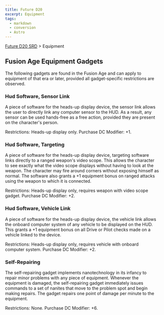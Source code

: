 ```yaml
---
title: Future D20
excerpt: Equipment
tags:
  - markdown
  - conversion
  - Astro
---
```






[Future D20 SRD]( / ) > Equipment




## Fusion Age Equipment Gadgets


The following gadgets are found in the Fusion Age and can apply to equipment of that era or later, provided all gadget-specific restrictions are observed.


### Hud Software, Sensor Link


A piece of software for the heads-up display device, the sensor link allows the user to directly link any computer sensor to the HUD. As a result, any sensor can be used hands-free as a free action, provided they are present on the character's person.



Restrictions: Heads-up display only.
Purchase DC Modifier: +1.


### Hud Software, Targeting


A piece of software for the heads-up display device, targeting software links directly to a ranged weapon's video scope. This allows the character to see exactly what the video scope displays without having to look at the weapon. The character may fire around corners without exposing himself as normal. The software also grants a +1 equipment bonus on ranged attacks using the weapon to which it is connected.


Restrictions: Heads-up display only, requires weapon with video scope gadget.
Purchase DC Modifier: +2.


### Hud Software, Vehicle Link


A piece of software for the heads-up display device, the vehicle link allows the onboard computer system of any vehicle to be displayed on the HUD. This grants a +1 equipment bonus on all Drive or Pilot checks made on a vehicle linked to the device.


Restrictions: Heads-up display only, requires vehicle with onboard computer system.
Purchase DC Modifier: +2.


### Self-Repairing


The self-repairing gadget implements nanotechnology in its infancy to repair minor problems with any piece of equipment. Whenever the equipment is damaged, the self-repairing gadget immediately issues commands to a set of nanites that move to the problem spot and begin making repairs. The gadget repairs one point of damage per minute to the equipment.


Restrictions: None.
Purchase DC Modifier: +6.



